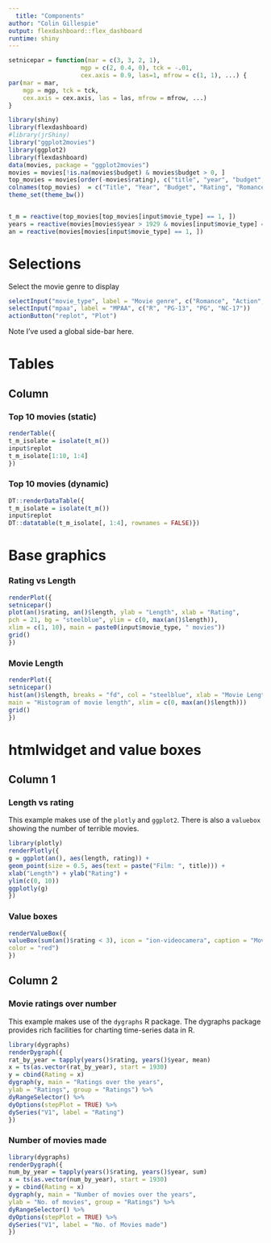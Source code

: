 ```yaml
---
  title: "Components"
author: "Colin Gillespie"
output: flexdashboard::flex_dashboard
runtime: shiny
---
```

  
  ```r
setnicepar = function(mar = c(3, 3, 2, 1), 
                      mgp = c(2, 0.4, 0), tck = -.01,
                      cex.axis = 0.9, las=1, mfrow = c(1, 1), ...) {
  par(mar = mar, 
      mgp = mgp, tck = tck,
      cex.axis = cex.axis, las = las, mfrow = mfrow, ...)
}
```


```r
library(shiny)
library(flexdashboard)
#library(jrShiny)
library("ggplot2movies")
library(ggplot2)
library(flexdashboard)
data(movies, package = "ggplot2movies")
movies = movies[!is.na(movies$budget) & movies$budget > 0, ]
top_movies = movies[order(-movies$rating), c("title", "year", "budget", "rating", "Romance", "Action", "Animation"), ]
colnames(top_movies)  = c("Title", "Year", "Budget", "Rating", "Romance", "Action", "Animation")
theme_set(theme_bw())


t_m = reactive(top_movies[top_movies[input$movie_type] == 1, ])
years = reactive(movies[movies$year > 1929 & movies[input$movie_type] == 1, ])
an = reactive(movies[movies[input$movie_type] == 1, ])
```


Selections {.sidebar}
===============================
  
  
  Select the movie genre to display

```r
selectInput("movie_type", label = "Movie genre", c("Romance", "Action", "Animation"))
selectInput("mpaa", label = "MPAA", c("R", "PG-13", "PG", "NC-17"))
actionButton("replot", "Plot")
```

Note I've used a global side-bar here.

Tables
===================================== 

Column {.tabset .tabset-fade}
-------------------------------------
### Top 10 movies (static)

```r
renderTable({
t_m_isolate = isolate(t_m())
input$replot
t_m_isolate[1:10, 1:4]
})
```

### Top 10 movies (dynamic)

```r
DT::renderDataTable({
t_m_isolate = isolate(t_m())
input$replot
DT::datatable(t_m_isolate[, 1:4], rownames = FALSE)})
```


Base graphics 
===================================== 

### Rating vs Length

```r
renderPlot({
setnicepar()
plot(an()$rating, an()$length, ylab = "Length", xlab = "Rating", 
pch = 21, bg = "steelblue", ylim = c(0, max(an()$length)), 
xlim = c(1, 10), main = paste0(input$movie_type, " movies"))
grid()
})
```

### Movie Length

```r
renderPlot({
setnicepar()
hist(an()$length, breaks = "fd", col = "steelblue", xlab = "Movie Length", 
main = "Histogram of movie length", xlim = c(0, max(an()$length)))
grid()
})
```

htmlwidget and value boxes
===================================== 

Column 1 {data-width=200}
------------------------------------
### Length vs rating

This example makes use of the `plotly` and `ggplot2`. There is also a `valuebox` showing the number
of terrible movies.

```r
library(plotly)
renderPlotly({
g = ggplot(an(), aes(length, rating)) + 
geom_point(size = 0.5, aes(text = paste("Film: ", title))) + 
xlab("Length") + ylab("Rating") + 
ylim(c(0, 10)) 
ggplotly(g)
})
```

### Value boxes

```r
renderValueBox({
valueBox(sum(an()$rating < 3), icon = "ion-videocamera", caption = "Movies Rated less than 3", 
color = "red")
})
```

Column 2 {data-width=300}
-------------------------------------

### Movie ratings over number

This example makes use of the `dygraphs` R package. The dygraphs
package provides rich facilities for charting time-series data 
in R. 

```r
library(dygraphs)
renderDygraph({
rat_by_year = tapply(years()$rating, years()$year, mean)
x = ts(as.vector(rat_by_year), start = 1930)
y = cbind(Rating = x)
dygraph(y, main = "Ratings over the years", 
ylab = "Ratings", group = "Ratings") %>% 
dyRangeSelector() %>%
dyOptions(stepPlot = TRUE) %>%
dySeries("V1", label = "Rating")
})
```

### Number of movies made

```r
library(dygraphs)
renderDygraph({
num_by_year = tapply(years()$rating, years()$year, sum)
x = ts(as.vector(num_by_year), start = 1930)
y = cbind(Rating = x)
dygraph(y, main = "Number of movies over the years", 
ylab = "No. of movies", group = "Ratings") %>% 
dyRangeSelector() %>%
dyOptions(stepPlot = TRUE) %>%
dySeries("V1", label = "No. of Movies made")
})
```





